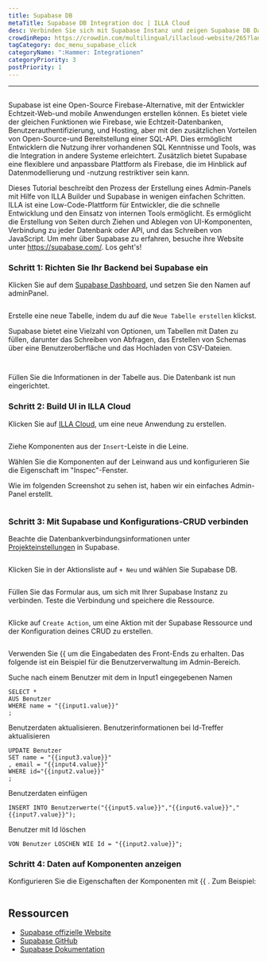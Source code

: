 ```yaml
---
title: Supabase DB
metaTitle: Supabase DB Integration doc | ILLA Cloud
desc: Verbinden Sie sich mit Supabase Instanz und zeigen Supabase DB Daten auf Komponenten an
crowdinRepo: https://crowdin.com/multilingual/illacloud-website/265?languages=de&filter=basic&value=0
tagCategory: doc_menu_supabase_click
categoryName: ":Hammer: Integrationen"
categoryPriority: 3
postPriority: 1
---
```


* * *

## <h2 hidden>Supabase DB</h2>

Supabase ist eine Open-Source Firebase-Alternative, mit der Entwickler Echtzeit-Web-und mobile Anwendungen erstellen können. Es bietet viele der gleichen Funktionen wie Firebase, wie Echtzeit-Datenbanken, Benutzerauthentifizierung, und Hosting, aber mit den zusätzlichen Vorteilen von Open-Source-und Bereitstellung einer SQL-API. Dies ermöglicht Entwicklern die Nutzung ihrer vorhandenen SQL Kenntnisse und Tools, was die Integration in andere Systeme erleichtert. Zusätzlich bietet Supabase eine flexiblere und anpassbare Plattform als Firebase, die im Hinblick auf Datenmodellierung und -nutzung restriktiver sein kann.

Dieses Tutorial beschreibt den Prozess der Erstellung eines Admin-Panels mit Hilfe von ILLA Builder und Supabase in wenigen einfachen Schritten. ILLA ist eine Low-Code-Plattform für Entwickler, die die schnelle Entwicklung und den Einsatz von internen Tools ermöglicht. Es ermöglicht die Erstellung von Seiten durch Ziehen und Ablegen von UI-Komponenten, Verbindung zu jeder Datenbank oder API, und das Schreiben von JavaScript. Um mehr über Supabase zu erfahren, besuche ihre Website unter <https://supabase.com/>. Los geht's!

### Schritt 1: Richten Sie Ihr Backend bei Supabase ein

Klicken Sie auf dem [Supabase Dashboard](https://app.supabase.com/projects), und setzen Sie den Namen auf adminPanel.

<img
  src='https://cdn.illacloud.com/official-website/img/docs/assemble/supabase1.png'
  alt=""
/>

Erstelle eine neue Tabelle, indem du auf die `Neue Tabelle erstellen` klickst.

Supabase bietet eine Vielzahl von Optionen, um Tabellen mit Daten zu füllen, darunter das Schreiben von Abfragen, das Erstellen von Schemas über eine Benutzeroberfläche und das Hochladen von CSV-Dateien.

<img
  src='https://cdn.illacloud.com/official-website/img/docs/assemble/supabase2.png'
  alt=""
/>

<img
  src='https://cdn.illacloud.com/official-website/img/docs/assemble/supabase3.png'
  alt=""
/>

Füllen Sie die Informationen in der Tabelle aus. Die Datenbank ist nun eingerichtet.

### Schritt 2: Build UI in ILLA Cloud

Klicken Sie auf [ILLA Cloud](https://cloud.illacloud.com), um eine neue Anwendung zu erstellen.

<img
  src='https://cdn.illacloud.com/official-website/img/docs/assemble/supabase4.png'
  alt=""
/>

Ziehe Komponenten aus der `Insert`-Leiste in die Leine.

Wählen Sie die Komponenten auf der Leinwand aus und konfigurieren Sie die Eigenschaft im "Inspec"-Fenster.

Wie im folgenden Screenshot zu sehen ist, haben wir ein einfaches Admin-Panel erstellt.

<img
  src='https://cdn.illacloud.com/official-website/img/docs/assemble/supabase5.png'
  alt=""
/>

### Schritt 3: Mit Supabase und Konfigurations-CRUD verbinden

Beachte die Datenbankverbindungsinformationen unter [Projekteinstellungen](https://app.supabase.com/project/hdcfnsxpwwgboqomdrhp/settings/database) in Supabase.

<img
  src='https://cdn.illacloud.com/official-website/img/docs/assemble/supabase6.png'
  alt=""
/>

Klicken Sie in der Aktionsliste auf `+ Neu` und wählen Sie Supabase DB.

<img
  src='https://cdn.illacloud.com/official-website/img/docs/assemble/supabase7.png'
  alt=""
/>

Füllen Sie das Formular aus, um sich mit Ihrer Supabase Instanz zu verbinden. Teste die Verbindung und speichere die Ressource.

<img
  src='https://cdn.illacloud.com/official-website/img/docs/assemble/supabase8.png'
  alt=""
/>

Klicke auf `Create Action`, um eine Aktion mit der Supabase Ressource und der Konfiguration deines CRUD zu erstellen.

<img
  src='https://cdn.illacloud.com/official-website/img/docs/assemble/supabase9.png'
  alt=""
/>

Verwenden Sie {{ um die Eingabedaten des Front-Ends zu erhalten. Das folgende ist ein Beispiel für die Benutzerverwaltung im Admin-Bereich.

Suche nach einem Benutzer mit dem in Input1 eingegebenen Namen

```
SELECT *
AUS Benutzer
WHERE name = "{{input1.value}}"
;
```

Benutzerdaten aktualisieren. Benutzerinformationen bei Id-Treffer aktualisieren

```
UPDATE Benutzer
SET name = "{{input3.value}}"
, email = "{{input4.value}}"
WHERE id="{{input2.value}}"
;
```

Benutzerdaten einfügen

```
INSERT INTO Benutzerwerte("{{input5.value}}","{{input6.value}}","{{input7.value}}");
```

Benutzer mit Id löschen

```
VON Benutzer LÖSCHEN WIE Id = "{{input2.value}}";
```

### Schritt 4: Daten auf Komponenten anzeigen

Konfigurieren Sie die Eigenschaften der Komponenten mit {{ . Zum Beispiel:

<img
  src='https://cdn.illacloud.com/official-website/img/docs/assemble/supabase10.png'
  alt=""
/>

## Ressourcen

-   [Supabase offizielle Website](https://supabase.com/)
-   [Supabase GitHub](https://github.com/supabase/supabase)
-   [Supabase Dokumentation](https://supabase.com/docs)
